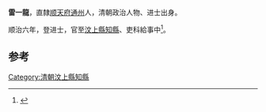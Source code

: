 '''雷一龍'''，直隸[[顺天府|顺天府]][[通州|通州]]人，清朝政治人物、进士出身。

顺治六年，登进士，官至[[汶上縣|汶上縣]][[知縣|知縣]]、吏科給事中<ref>{{cite news|author=陈泽希|title=清代北京汉人进士考|url=http://szb.bjedu.cn/jysh/2010-10-15/879.html|accessdate=2013-08-25|newspaper=京教纵横|deadurl=yes|archiveurl=https://web.archive.org/web/20130921053444/http://szb.bjedu.cn/jysh/2010-10-15/879.html|archivedate=2013-09-21}}</ref>。

==参考==
{{Reflist}}
{{清朝人物小作品}}
{{順治六年己丑科殿試金榜}}
{{DEFAULTSORT:Lei雷}}
[[Category:清朝汶上縣知縣|Category:清朝汶上縣知縣]]